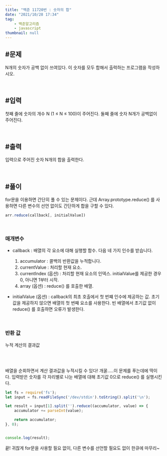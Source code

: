 ```yaml
---
title: "백준 11720번 : 숫자의 합"
date: "2021/10/28 17:34"
tag:
    - 백준알고리즘
    - javascript
thumbnail: null
---
```


## #문제

N개의 숫자가 공백 없이 쓰여있다. 이 숫자를 모두 합해서 출력하는 프로그램을 작성하시오.

<br/>

## #입력

첫째 줄에 숫자의 개수 N (1 ≤ N ≤ 100)이 주어진다. 둘째 줄에 숫자 N개가 공백없이 주어진다.

<br/>

## #출력

입력으로 주어진 숫자 N개의 합을 출력한다.

<br/>

## #풀이

for문을 이용하면 간단히 풀 수 있는 문제이다. 근데 Array.prototype.reduce() 를 사용하면 다른 변수의 선언 없이도 간단하게 합을 구할 수 있다.

```javascript
arr.reduce(callback[, initialValue])
```

<br/>

### 매개변수

- callback : 배열의 각 요소에 대해 실행할 함수. 다음 네 가지 인수를 받습니다.

    1. accumulator : 콜백의 반환값을 누적합니다. 
    2. currentValue : 처리할 현재 요소.
    3. currentIndex (옵션) : 처리할 현재 요소의 인덱스. initialValue를 제공한 경우 0, 아니면 1부터 시작.
    4. array (옵션) : reduce() 를 호출한 배열.

- initialValue (옵션) : callback의 최초 호출에서 첫 번쨰 인수에 제공하는 값. 초기값을 제공하지 않으면 배열의 첫 번째 요소를 사용한다. 빈 배열에서 초기값 없이 reduce() 를 호출하면 오류가 발생한다.

<br/>

### 반환 값

누적 계산의 결과값

<br/>
<br/>

배열을 순회하면서 계산 결과값을 누적시킬 수 있다! 개꿀.....이 문제를 푸는데에 딱이다. 입력받은 숫자를 각 자리별로 나눈 배열에 대해 초기값 0으로 reduce() 를 실행시킨다.

```javascript
let fs = require('fs');
let input = fs.readFileSync('/dev/stdin').toString().split('\n');

let result = input[1].split('').reduce((accumulator, value) => {
    accumulator += parseInt(value);

    return accumulator;
}, 0);


console.log(result);
```

끝! 귀찮게 for문을 사용할 필요 없이, 다른 변수를 선언할 필요도 없이 한큐에 마무리~